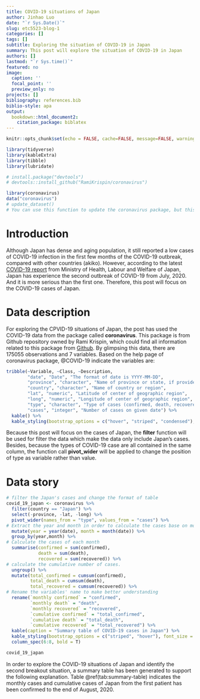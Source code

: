 ```yaml
---
title: COVID-19 situations of Japan
author: Jinhao Luo
date: "`r Sys.Date()`"
slug: etc5523-blog-1
categories: []
tags: []
subtitle: Exploring the situation of COVID-19 in Japan
summary: This post will explore the situation of COVID-19 in Japan
authors: []
lastmod: "`r Sys.time()`"
featured: no
image:
  caption: ''
  focal_point: ''
  preview_only: no
projects: []
bibliography: references.bib
biblio-style: apa
output: 
  bookdown::html_document2:
    citation_package: biblatex
---
```


```r
knitr::opts_chunk$set(echo = FALSE, cache=FALSE, message=FALSE, warning=FALSE)

library(tidyverse)
library(kableExtra)
library(tibble)
library(lubridate)
```

```r
# install.package("devtools")
# devtools::install_github("RamiKrispin/coronavirus")

library(coronavirus)
data("coronavirus")
# update_dataset() 
# You can use this function to update the coronavirus package, but this post will use the version 0.3.0.9000 of package to write the data story.
```




# Introduction

Although Japan has dense and aging population, it still reported a low cases of COVID-19 infection in the first few months of the COVID-19 outbreak, compared with other countries (akiko). However, according to the latest [COVID-19 report](https://www.mhlw.go.jp/content/10900000/000666371.pdf) from Ministry of Health, Labour and Welfare of Japan, Japan has experience the second outbreak of COVID-19 from July, 2020. And it is more serious than the first one. Therefore, this post will focus on the COVID-19 cases of Japan. 

# Data description

For exploring the CPVID-19 situations of Japan, the post has used the COVID-19 data from the package called **coronavirus**. This package is from Github repository owned by Rami Krispin, which could find all information related to this package from [Github](https://github.com/RamiKrispin/coronavirus). By glimpsing this data, there are 175055 observations and 7 variables. Based on the help page of coronavirus package, @COVID-19 indicate the variables are: 

```r
tribble(~Variable, ~Class, ~Description,
        "date", "Date", "The format of date is YYYY-MM-DD",
        "province", "character", "Name of province or state, if provided",
        "country", "character", "Name of country or region",
        "lat", "numeric", "Latitude of center of geographic region",
        "long", "numeric", "Longitude of center of geographic region",
        "type", "character", "Type of cases (confirmed, death, recovered)",
        "cases", "integer", "Number of cases on given date") %>% 
  kable() %>% 
  kable_styling(bootstrap_options = c("hover", "striped", "condensed"), position = "center")
```

Because this post will focus on the cases of Japan, the **filter** function will be used for filter the data which make the data only include Japan's cases. Besides, because the types of COVID-19 case are all contained in the same column, the function call **pivot_wider** will be applied to change the position of type as variable rather than value.

# Data story

```r
# filter the Japan's cases and change the format of table
covid_19_japan <- coronavirus %>%
  filter(country == "Japan") %>% 
  select(-province, -lat, -long) %>%
  pivot_wider(names_from = "type", values_from = "cases") %>%
# Extract the year and month in order to calculate the cases base on month.
  mutate(year = year(date), month = month(date)) %>% 
  group_by(year,month) %>%
# Calculate the cases of each month
  summarise(confirmed = sum(confirmed),
            death = sum(death),
            recovered = sum(recovered)) %>%
# calculate the cumulative number of cases.
  ungroup() %>% 
  mutate(total_confirmed = cumsum(confirmed),
         total_death = cumsum(death),
         total_recovered = cumsum(recovered)) %>%
# Rename the variables' name to make better understanding
  rename(`monthly confirmed` = "confirmed",
         `monthly death` = "death",
         `monthly recovered` = "recovered",
         `cumulative confirmed` = "total_confirmed",
         `cumulative death` = "total_death",
         `cumulative recovered` = "total_recovered") %>% 
  kable(caption = "Summary table of COVID-19 cases in Japan") %>% 
  kable_styling(bootstrap_options = c("striped", "hover"), font_size = 16) %>% 
  column_spec(6:8, bold = T)

covid_19_japan
```

In order to explore the COVID-19 situations of Japan and identify the second breakout situation, a summary table has been generated to support the following explanation. Table \@ref(tab:summary-table) indicates the monthly cases and cumulative cases of Japan from the first patient has been confirmed to the end of August, 2020. 